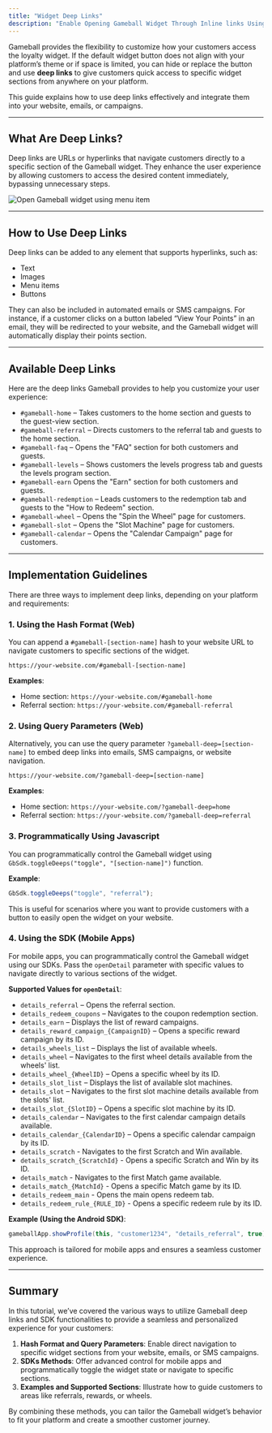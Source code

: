 ```yaml
---
title: "Widget Deep Links"
description: "Enable Opening Gameball Widget Through Inline links Using Deep-links"
---
```


Gameball provides the flexibility to customize how your customers access the loyalty widget. If the default widget button does not align with your platform’s theme or if space is limited, you can hide or replace the button and use **deep links** to give customers quick access to specific widget sections from anywhere on your platform.

This guide explains how to use deep links effectively and integrate them into your website, emails, or campaigns.

***

## What Are Deep Links?

Deep links are URLs or hyperlinks that navigate customers directly to a specific section of the Gameball widget. They enhance the user experience by allowing customers to access the desired content immediately, bypassing unnecessary steps.

<Frame caption="Open Gameball widget using menu item"><img src="https://873157020-files.gitbook.io/~/files/v0/b/gitbook-x-prod.appspot.com/o/spaces%2FElcuAgxn15Pk6F2fINKe%2Fuploads%2FMsavKNfJBeyYItyviAzR%2Fdeep-links-into.gif?alt=media&token=1a7b0827-56c6-4b48-97ff-f15a79e2d4f0" alt="Open Gameball widget using menu item" /></Frame>

***

## How to Use Deep Links

Deep links can be added to any element that supports hyperlinks, such as:

- Text
- Images
- Menu items
- Buttons

They can also be included in automated emails or SMS campaigns. For instance, if a customer clicks on a button labeled “View Your Points” in an email, they will be redirected to your website, and the Gameball widget will automatically display their points section.

***

## Available Deep Links

Here are the deep links Gameball provides to help you customize your user experience:

- `#gameball-home` – Takes customers to the home section and guests to the guest-view section.
- `#gameball-referral` – Directs customers to the referral tab and guests to the home section.
- `#gameball-faq` – Opens the "FAQ" section for both customers and guests.
- `#gameball-levels` – Shows customers the levels progress tab and guests the levels program section.
- `#gameball-earn` Opens the "Earn" section for both customers and guests.
- `#gameball-redemption` – Leads customers to the redemption tab and guests to the "How to Redeem" section.
- `#gameball-wheel` – Opens the "Spin the Wheel" page for customers.
- `#gameball-slot` – Opens the "Slot Machine" page for customers.
- `#gameball-calendar` – Opens the "Calendar Campaign" page for customers.

***

## Implementation Guidelines

There are three ways to implement deep links, depending on your platform and requirements:

### 1. **Using the Hash Format (Web)**

You can append a `#gameball-[section-name]` hash to your website URL to navigate customers to specific sections of the widget.

```http
https://your-website.com/#gameball-[section-name]
```

**Examples**:

- Home section: `https://your-website.com/#gameball-home`
- Referral section: `https://your-website.com/#gameball-referral`

### **2. Using Query Parameters (Web)**

Alternatively, you can use the query parameter `?gameball-deep=[section-name]` to embed deep links into emails, SMS campaigns, or website navigation.

```http
https://your-website.com/?gameball-deep=[section-name]
```

**Examples**:

- Home section: `https://your-website.com/?gameball-deep=home`
- Referral section: `https://your-website.com/?gameball-deep=referral`

### 3. Programmatically Using Javascript

You can programmatically control the Gameball widget using `GbSdk.toggleDeeps("toggle", "[section-name]")` function.

**Example**:

```javascript
GbSdk.toggleDeeps("toggle", "referral");
```

This is useful for scenarios where you want to provide customers with a button to easily open the widget on your website.

### 4. **Using the SDK (Mobile Apps)**

For mobile apps, you can programmatically control the Gameball widget using our SDKs. Pass the `openDetail` parameter with specific values to navigate directly to various sections of the widget.

**Supported Values for `openDetail`**:

- `details_referral` – Opens the referral section.
- `details_redeem_coupons` – Navigates to the coupon redemption section.
- `details_earn` – Displays the list of reward campaigns.
- `details_reward_campaign_{CampaignID}` – Opens a specific reward campaign by its ID.
- `details_wheels_list` – Displays the list of available wheels.
- `details_wheel` – Navigates to the first wheel details available from the wheels' list.
- `details_wheel_{WheelID}` – Opens a specific wheel by its ID.
- `details_slot_list` – Displays the list of available slot machines.
- `details_slot` – Navigates to the first slot machine details available from the slots' list.
- `details_slot_{SlotID}` – Opens a specific slot machine by its ID.
- `details_calendar` – Navigates to the first calendar campaign details available.
- `details_calendar_{CalendarID}` – Opens a specific calendar campaign by its ID.
- `details_scratch` - Navigates to the first Scratch and Win available.
- `details_scratch_{ScratchId}` - Opens a specific Scratch and Win by its ID.
- `details_match` - Navigates to the first Match game available.
- `details_match_{MatchId}` - Opens a specific Match game by its ID.
- `details_redeem_main`  - Opens the main opens redeem tab.
- `details_redeem_rule_{RULE_ID}`  - Opens a specific redeem rule by its ID.

**Example (Using the Android SDK)**:

```java
gameballApp.showProfile(this, "customer1234", "details_referral", true);
```

This approach is tailored for mobile apps and ensures a seamless customer experience.

***

## Summary

In this tutorial, we’ve covered the various ways to utilize Gameball deep links and SDK functionalities to provide a seamless and personalized experience for your customers:

1. **Hash Format and Query Parameters**: Enable direct navigation to specific widget sections from your website, emails, or SMS campaigns.
2. **SDKs Methods**: Offer advanced control for mobile apps and programmatically toggle the widget state or navigate to specific sections.
3. **Examples and Supported Sections**: Illustrate how to guide customers to areas like referrals, rewards, or wheels.

By combining these methods, you can tailor the Gameball widget’s behavior to fit your platform and create a smoother customer journey.
